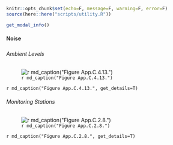 ```r
knitr::opts_chunk$set(echo=F, message=F, warning=F, error=F)
source(here::here("scripts/utility.R"))
```

```r
get_modal_info()
```

#### Noise

##### {.tabset}

###### Ambient Levels

![`r md_caption("Figure App.C.4.13.")`](../img/cinms_cr/App.C.4.13.CINMS_Noise.jpg)

`r md_caption("Figure App.C.4.13.", get_details=T)`

###### Monitoring Stations

![`r md_caption("Figure App.C.2.8.")`](../img/cinms_cr/App.C.2.8.jpg)

`r md_caption("Figure App.C.2.8.", get_details=T)`